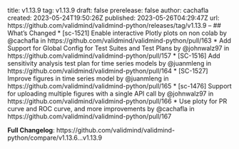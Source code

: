 title:	v1.13.9
tag:	v1.13.9
draft:	false
prerelease:	false
author:	cachafla
created:	2023-05-24T19:50:26Z
published:	2023-05-26T04:29:47Z
url:	https://github.com/validmind/validmind-python/releases/tag/v1.13.9
--
## What's Changed
* [sc-1521] Enable interactive Plotly plots on non colab by @cachafla in https://github.com/validmind/validmind-python/pull/163
* Add Support for Global Config for Test Suites and Test Plans by @johnwalz97 in https://github.com/validmind/validmind-python/pull/157
* [SC-1516] Add sensitivity analysis test plan for time series models by @juanmleng in https://github.com/validmind/validmind-python/pull/164
* [SC-1527] Improve figures in time series model by @juanmleng in https://github.com/validmind/validmind-python/pull/165
* [sc-1476] Support for uploading multiple figures with a single API call by @johnwalz97 in https://github.com/validmind/validmind-python/pull/166
* Use ploty for PR curve and ROC curve, and more improvements by @cachafla in https://github.com/validmind/validmind-python/pull/167


**Full Changelog**: https://github.com/validmind/validmind-python/compare/v1.13.6...v1.13.9
